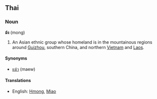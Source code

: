 ==Thai==
===Noun===
'''ม้ง''' (mong)

# An Asian ethnic group whose homeland is in the mountainous regions around [[Guizhou]], southern China, and northern [[Vietnam]] and [[Laos]].

====Synonyms====
*[[แม้ว]] (maew)

====Translations====
*English: [[Hmong]], [[Miao]]